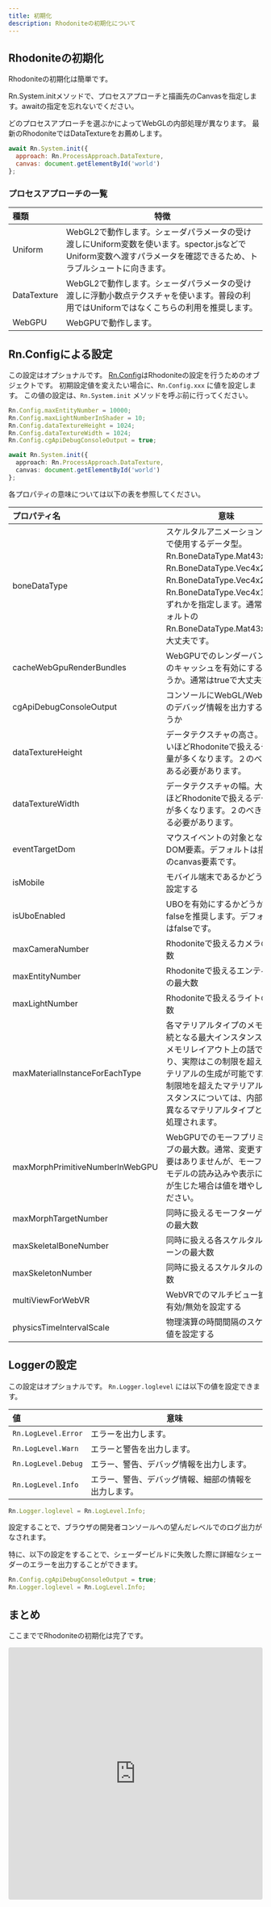 ```yaml
---
title: 初期化
description: Rhodoniteの初期化について
---
```



<DocLayout>

## Rhodoniteの初期化

Rhodoniteの初期化は簡単です。

Rn.System.initメソッドで、プロセスアプローチと描画先のCanvasを指定します。awaitの指定を忘れないでください。

どのプロセスアプローチを選ぶかによってWebGLの内部処理が異なります。
最新のRhodoniteではDataTextureをお薦めします。

```javascript
await Rn.System.init({
  approach: Rn.ProcessApproach.DataTexture,
  canvas: document.getElementById('world')
};
```

### プロセスアプローチの一覧

| 種類 | 特徴 |
|:-----------|------------|
| Uniform | WebGL2で動作します。シェーダパラメータの受け渡しにUniform変数を使います。spector.jsなどでUniform変数へ渡すパラメータを確認できるため、トラブルシュートに向きます。 |
| DataTexture | WebGL2で動作します。シェーダパラメータの受け渡しに浮動小数点テクスチャを使います。普段の利用ではUniformではなくこちらの利用を推奨します。 |
| WebGPU | WebGPUで動作します。 |


## Rn.Configによる設定

この設定はオプショナルです。
[Rn.Config](https://actnwit.github.io/RhodoniteTS/api/variables/default.Config.html)はRhodoniteの設定を行うためのオブジェクトです。
初期設定値を変えたい場合に、`Rn.Config.xxx` に値を設定します。
この値の設定は、`Rn.System.init` メソッドを呼ぶ前に行ってください。


```typescript
Rn.Config.maxEntityNumber = 10000;
Rn.Config.maxLightNumberInShader = 10;
Rn.Config.dataTextureHeight = 1024;
Rn.Config.dataTextureWidth = 1024;
Rn.Config.cgApiDebugConsoleOutput = true;

await Rn.System.init({
  approach: Rn.ProcessApproach.DataTexture,
  canvas: document.getElementById('world')
};
```

各プロパティの意味については以下の表を参照してください。

| プロパティ名 | 意味 |
|:-----------|------------|
| boneDataType | スケルタルアニメーション処理で使用するデータ型。 Rn.BoneDataType.Mat43x1、Rn.BoneDataType.Vec4x2、Rn.BoneDataType.Vec4x2Old、Rn.BoneDataType.Vec4x1 のいずれかを指定します。通常はデフォルトの Rn.BoneDataType.Mat43x1 で大丈夫です。 |
| cacheWebGpuRenderBundles | WebGPUでのレンダーバンドルのキャッシュを有効にするかどうか。通常はtrueで大丈夫です。 |
| cgApiDebugConsoleOutput | コンソールにWebGL/WebGPUのデバッグ情報を出力するかどうか |
| dataTextureHeight | データテクスチャの高さ。大きいほどRhodoniteで扱えるデータ量が多くなります。２のべき乗である必要があります。 |
| dataTextureWidth | データテクスチャの幅。大きいほどRhodoniteで扱えるデータ量が多くなります。２のべき乗である必要があります。 |
| eventTargetDom | マウスイベントの対象となるDOM要素。デフォルトは描画先のcanvas要素です。 |
| isMobile | モバイル端末であるかどうかを設定する |
| isUboEnabled | UBOを有効にするかどうか。falseを推奨します。デフォルトはfalseです。 |
| maxCameraNumber | Rhodoniteで扱えるカメラの最大数 |
| maxEntityNumber | Rhodoniteで扱えるエンティティの最大数 |
| maxLightNumber | Rhodoniteで扱えるライトの最大数 |
| maxMaterialInstanceForEachType | 各マテリアルタイプのメモリ連続となる最大インスタンス数。メモリレイアウト上の話であり、実際はこの制限を超えたマテリアルの生成が可能です。この制限地を超えたマテリアルインスタンスについては、内部的に異なるマテリアルタイプとして処理されます。 |
| maxMorphPrimitiveNumberInWebGPU | WebGPUでのモーフプリミティブの最大数。通常、変更する必要はありませんが、モーフを持つモデルの読み込みや表示に問題が生じた場合は値を増やしてください。 |
| maxMorphTargetNumber | 同時に扱えるモーフターゲットの最大数 |
| maxSkeletalBoneNumber | 同時に扱える各スケルタルのボーンの最大数 |
| maxSkeletonNumber | 同時に扱えるスケルタルの最大数 |
| multiViewForWebVR | WebVRでのマルチビュー拡張の有効/無効を設定する |
| physicsTimeIntervalScale | 物理演算の時間間隔のスケール値を設定する |

## Loggerの設定

この設定はオプショナルです。
`Rn.Logger.loglevel` には以下の値を設定できます。

| 値 | 意味 |
|:-----------|------------|
| `Rn.LogLevel.Error` | エラーを出力します。 |
| `Rn.LogLevel.Warn` | エラーと警告を出力します。 |
| `Rn.LogLevel.Debug` | エラー、警告、デバッグ情報を出力します。 |
| `Rn.LogLevel.Info` | エラー、警告、デバッグ情報、細部の情報を出力します。 |

```typescript
Rn.Logger.loglevel = Rn.LogLevel.Info;
```

設定することで、ブラウザの開発者コンソールへの望んだレベルでのログ出力がなされます。

特に、以下の設定をすることで、シェーダービルドに失敗した際に詳細なシェーダーのエラーを出力することができます。

```typescript
Rn.Config.cgApiDebugConsoleOutput = true;
Rn.Logger.loglevel = Rn.LogLevel.Info;
```

## まとめ

ここまででRhodoniteの初期化は完了です。

<iframe src="https://codesandbox.io/embed/hg2z2f?view=preview&module=%2Fsrc%2Findex.ts&expanddevtools=1"
     style="width:100%; height: 500px; border:0; border-radius: 4px; overflow:hidden;"
     title="Rhodonite_example (Initialization)"
     allow="accelerometer; ambient-light-sensor; camera; encrypted-media; geolocation; gyroscope; hid; microphone; midi; payment; usb; vr; xr-spatial-tracking"
     sandbox="allow-forms allow-modals allow-popups allow-presentation allow-same-origin allow-scripts"
   ></iframe>

</DocLayout>
